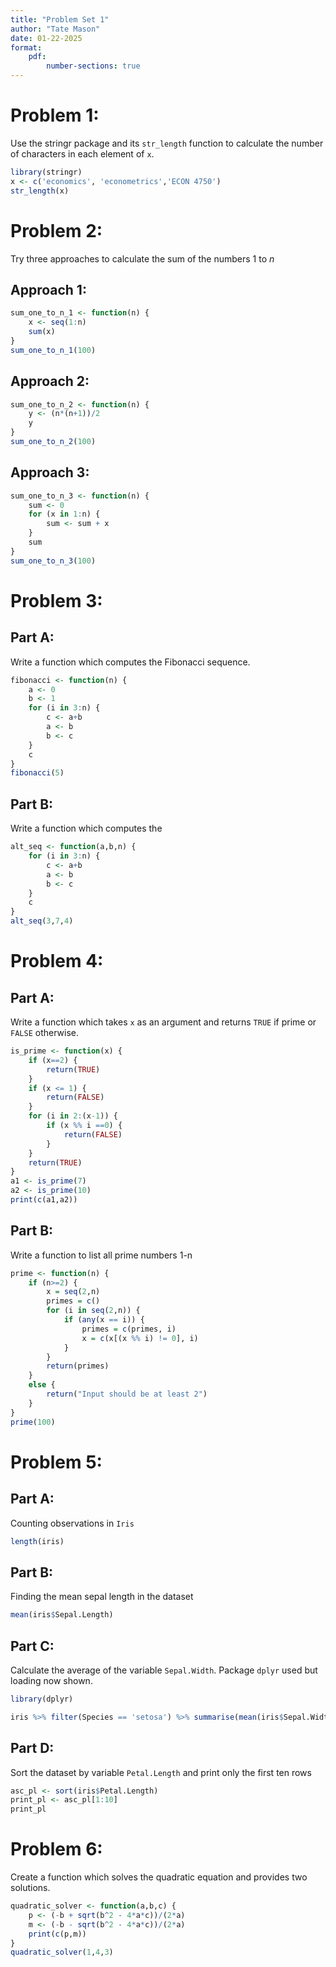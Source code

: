 ```yaml
---
title: "Problem Set 1"
author: "Tate Mason"
date: 01-22-2025
format: 
    pdf:
        number-sections: true
---
```


# Problem 1:
Use the stringr package and its `str_length` function to calculate the number of characters in each element of `x`.

```r
library(stringr)
x <- c('economics', 'econometrics','ECON 4750')
str_length(x)
```

# Problem 2:
Try three approaches to calculate the sum of the numbers 1 to $n$

## Approach 1:
```r
sum_one_to_n_1 <- function(n) {
    x <- seq(1:n)
    sum(x)
}
sum_one_to_n_1(100)
```

## Approach 2:
```r
sum_one_to_n_2 <- function(n) {
    y <- (n*(n+1))/2
    y
}
sum_one_to_n_2(100)
```

## Approach 3:
```r
sum_one_to_n_3 <- function(n) {
    sum <- 0
    for (x in 1:n) {
        sum <- sum + x
    }
    sum
}   
sum_one_to_n_3(100)
```

# Problem 3:

## Part A:
Write a function which computes the Fibonacci sequence.
```r
fibonacci <- function(n) {
    a <- 0
    b <- 1
    for (i in 3:n) {
        c <- a+b
        a <- b
        b <- c
    }
    c
}
fibonacci(5)
```

## Part B:
Write a function which computes the 
```r
alt_seq <- function(a,b,n) {
    for (i in 3:n) {
        c <- a+b
        a <- b
        b <- c
    }
    c
}
alt_seq(3,7,4)
```

# Problem 4: 

## Part A:
Write a function which takes `x` as an argument and returns `TRUE` if prime or `FALSE` otherwise.
```r
is_prime <- function(x) {
    if (x==2) {
        return(TRUE)
    }
    if (x <= 1) {
        return(FALSE)
    }
    for (i in 2:(x-1)) {
        if (x %% i ==0) {
            return(FALSE)
        }
    }
    return(TRUE)
}
a1 <- is_prime(7)
a2 <- is_prime(10)
print(c(a1,a2))
```

## Part B:
Write a function to list all prime numbers 1-n
```r
prime <- function(n) {
    if (n>=2) {
        x = seq(2,n)
        primes = c()
        for (i in seq(2,n)) {
            if (any(x == i)) {
                primes = c(primes, i)
                x = c(x[(x %% i) != 0], i)
            }
        }
        return(primes)
    }
    else {
        return("Input should be at least 2")
    }
}
prime(100)
```

# Problem 5:
## Part A:
Counting observations in `Iris`
```r
length(iris)
```

## Part B:
Finding the mean sepal length in the dataset
```r
mean(iris$Sepal.Length)
```

## Part C:
Calculate the average of the variable `Sepal.Width`. Package `dplyr` used but loading now shown.
```r
library(dplyr)
```
```r
iris %>% filter(Species == 'setosa') %>% summarise(mean(iris$Sepal.Width)) 
```

## Part D:
Sort the dataset by variable `Petal.Length` and print only the first ten rows
```r
asc_pl <- sort(iris$Petal.Length)
print_pl <- asc_pl[1:10]
print_pl
```

# Problem 6:
Create a function which solves the quadratic equation and provides two solutions.
```r
quadratic_solver <- function(a,b,c) {
    p <- (-b + sqrt(b^2 - 4*a*c))/(2*a)
    m <- (-b - sqrt(b^2 - 4*a*c))/(2*a)
    print(c(p,m))
}
quadratic_solver(1,4,3)
```
